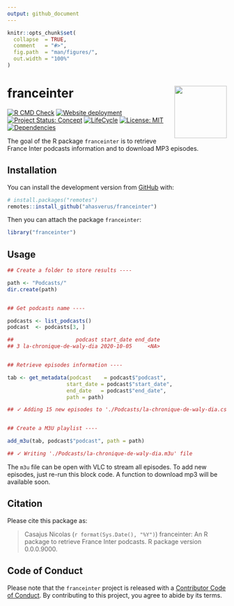 ```yaml
---
output: github_document
---
```


<!-- README.md is generated from README.Rmd. Please edit that file -->


```r
knitr::opts_chunk$set(
  collapse  = TRUE,
  comment   = "#>",
  fig.path  = "man/figures/",
  out.width = "100%"
)
```



franceinter <img src="man/figures/hexsticker.png" height="120" align="right"/>
=========================================================

<!-- badges: start -->
[![R CMD Check](https://github.com/ahasverus/franceinter/actions/workflows/R-CMD-check.yaml/badge.svg)](https://github.com/ahasverus/franceinter/actions/workflows/R-CMD-check.yaml)
[![Website deployment](https://github.com/ahasverus/franceinter/actions/workflows/pkgdown.yaml/badge.svg)](https://github.com/ahasverus/franceinter/actions/workflows/pkgdown.yaml)
[![Project Status: Concept](https://www.repostatus.org/badges/latest/concept.svg)](https://www.repostatus.org/#concept)
[![LifeCycle](man/figures/lifecycle/lifecycle-experimental.svg)](https://lifecycle.r-lib.org/articles/stages.html#experimental)
[![License: MIT](https://img.shields.io/badge/License-MIT-yellow.svg)](https://choosealicense.com/licenses/mit/)
[![Dependencies](https://img.shields.io/badge/dependencies-3/40-green?style=flat)](#)
<!-- badges: end -->


The goal of the R package `franceinter` is to retrieve France Inter podcasts
information and to download MP3 episodes.



## Installation

You can install the development version from [GitHub](https://github.com/) with:

```r
# install.packages("remotes")
remotes::install_github("ahasverus/franceinter")
```

Then you can attach the package `franceinter`:

```r
library("franceinter")
```



## Usage

```r
## Create a folder to store results ----

path <- "Podcasts/"
dir.create(path)


## Get podcasts name ----

podcasts <- list_podcasts()
podcast  <- podcasts[3, ]

##                    podcast start_date end_date
## 3 la-chronique-de-waly-dia 2020-10-05     <NA>


## Retrieve episodes information ----

tab <- get_metadata(podcast    = podcast$"podcast", 
                   start_date = podcast$"start_date", 
                   end_date   = podcast$"end_date", 
                   path = path)

## ✓ Adding 15 new episodes to './Podcasts/la-chronique-de-waly-dia.csv' 


## Create a M3U playlist ----

add_m3u(tab, podcast$"podcast", path = path)

## ✓ Writing './Podcasts/la-chronique-de-waly-dia.m3u' file
```

The `m3u` file can be open with VLC to stream all episodes. To add new episodes,
just re-run this block code. A function to download mp3 will be available soon.


## Citation

Please cite this package as: 

> Casajus Nicolas (`r format(Sys.Date(), "%Y")`) franceinter: An R 
package to retrieve France Inter podcasts. R package version 0.0.0.9000.



## Code of Conduct

Please note that the `franceinter` project is released with a 
[Contributor Code of Conduct](https://contributor-covenant.org/version/2/0/CODE_OF_CONDUCT.html). 
By contributing to this project, you agree to abide by its terms.
